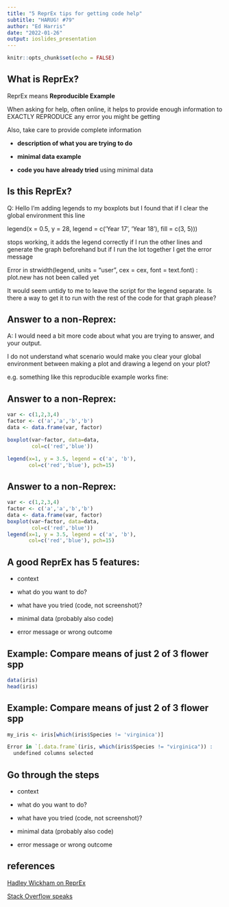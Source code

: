 ```yaml
---
title: "5 ReprEx tips for getting code help"
subtitle: "HARUG! #79"
author: "Ed Harris"
date: "2022-01-26"
output: ioslides_presentation
---
```


```r
knitr::opts_chunk$set(echo = FALSE)
```

## What is ReprEx?

ReprEx means **Reproducible Example**

When asking for help, often online, it helps to provide enough information to EXACTLY REPRODUCE any error you might be getting

Also, take care to provide complete information

- **description of what you are trying to do**

- **minimal data example**

- **code you have already tried** using minimal data

## Is this ReprEx?

Q: Hello I'm adding legends to my boxplots but I found that if I clear the global environment this line

 legend(x = 0.5, y = 28, legend = c('Year 17', 'Year 18'),
              fill = c(3, 5)))

stops working, it adds the legend correctly if I run the other lines and generate the graph beforehand but if I run the lot together I get the error message

Error in strwidth(legend, units = "user", cex = cex, font = text.font) :
  plot.new has not been called yet

It would seem untidy to me to leave the script for the legend separate. Is there a way to get it to run with the rest of the code for that graph please?

## Answer to a non-Reprex:

A: I would need a bit more code about what you are trying to answer, and your output. 

I do not understand what scenario would make you clear your global environment between making a plot and drawing a legend on your plot?

e.g. something like this reproducible example works fine:

## Answer to a non-Reprex:

```r
var <- c(1,2,3,4)
factor <- c('a','a','b','b')
data <- data.frame(var, factor)

boxplot(var~factor, data=data,
        col=c('red','blue'))

legend(x=1, y = 3.5, legend = c('a', 'b'),
       col=c('red','blue'), pch=15)
```    

## Answer to a non-Reprex:

```r
var <- c(1,2,3,4)
factor <- c('a','a','b','b')
data <- data.frame(var, factor)
boxplot(var~factor, data=data,
        col=c('red','blue'))
legend(x=1, y = 3.5, legend = c('a', 'b'),
       col=c('red','blue'), pch=15)

```


## A good ReprEx has 5 features:

- context

- what do you want to do?

- what have you tried (code, not screenshot)?

- minimal data (probably also code)

- error message or wrong outcome


## Example: Compare means of just 2 of 3 flower spp

```r
data(iris)
head(iris)

```


## Example: Compare means of just 2 of 3 flower spp

```r
my_iris <- iris[which(iris$Species != 'virginica')]

Error in `[.data.frame`(iris, which(iris$Species != "virginica")) : 
  undefined columns selected

```

## Go through the steps

- context

- what do you want to do?

- what have you tried (code, not screenshot)?

- minimal data (probably also code)

- error message or wrong outcome

## references

[Hadley Wickham on ReprEx](https://gist.github.com/hadley/270442#file-reproducible-md)

[Stack Overflow speaks](https://stackoverflow.com/questions/5963269/how-to-make-a-great-r-reproducible-example)
